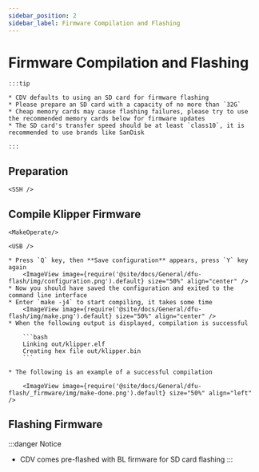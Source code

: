 ```yaml
---
sidebar_position: 2
sidebar_label: Firmware Compilation and Flashing
---
```









# Firmware Compilation and Flashing

    :::tip

    * CDV defaults to using an SD card for firmware flashing
    * Please prepare an SD card with a capacity of no more than `32G`
    * Cheap memory cards may cause flashing failures, please try to use the recommended memory cards below for firmware updates
    * The SD card's transfer speed should be at least `class10`, it is recommended to use brands like SanDisk

    :::



## Preparation

    <SSH />

## Compile Klipper Firmware

    <MakeOperate/>

    <USB />

    * Press `Q` key, then **Save configuration** appears, press `Y` key again
        <ImageView image={require('@site/docs/General/dfu-flash/img/configuration.png').default} size="50%" align="center" />
    * Now you should have saved the configuration and exited to the command line interface
    * Enter `make -j4` to start compiling, it takes some time
        <ImageView image={require('@site/docs/General/dfu-flash/img/make.png').default} size="50%" align="center" />
    * When the following output is displayed, compilation is successful

        ```bash
        Linking out/klipper.elf
        Creating hex file out/klipper.bin
        ```
        
    * The following is an example of a successful compilation

        <ImageView image={require('@site/docs/General/dfu-flash/_firmware/img/make-done.png').default} size="50%" align="left" />

## Flashing Firmware

:::danger Notice
* CDV comes pre-flashed with BL firmware for SD card flashing
:::

    <TF />